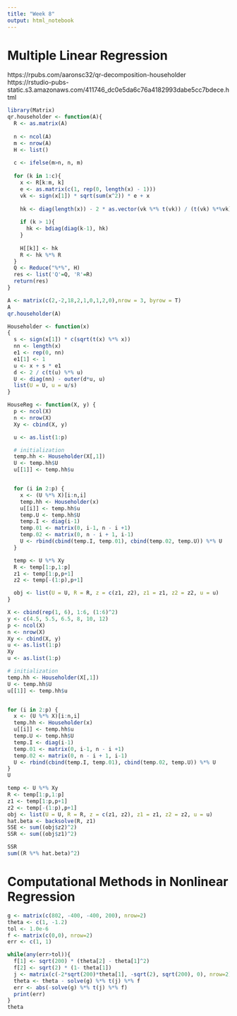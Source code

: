 ```yaml
---
title: "Week 8"
output: html_notebook
---
```


# Multiple Linear Regression
https://rpubs.com/aaronsc32/qr-decomposition-householder
https://rstudio-pubs-static.s3.amazonaws.com/411746_dc0e5da6c76a4182993dabe5cc7bdece.html

```r
library(Matrix)
qr.householder <- function(A){
  R <- as.matrix(A)
  
  n <- ncol(A)
  m <- nrow(A)
  H <- list()
  
  c <- ifelse(m>n, n, m)
  
  for (k in 1:c){
    x <- R[k:m, k]
    e <- as.matrix(c(1, rep(0, length(x) - 1)))
    vk <- sign(x[1]) * sqrt(sum(x^2)) * e + x
    
    hk <- diag(length(x)) - 2 * as.vector(vk %*% t(vk)) / (t(vk) %*%vk)
    
    if (k > 1){
      hk <- bdiag(diag(k-1), hk)
    }
    
    H[[k]] <- hk
    R <- hk %*% R
  }
  Q <- Reduce("%*%", H)
  res <- list('Q'=Q, 'R'=R)
  return(res)
}
```


```r
A <- matrix(c(2,-2,18,2,1,0,1,2,0),nrow = 3, byrow = T) 
A
qr.householder(A)
```
```r
Householder <- function(x)
{
  s <- sign(x[1]) * c(sqrt(t(x) %*% x))
  nn <- length(x)
  e1 <- rep(0, nn)
  e1[1] <- 1
  u <- x + s * e1
  d <- 2 / c(t(u) %*% u)
  U <- diag(nn) - outer(d*u, u)
  list(U = U, u = u/s)
}

HouseReg <- function(X, y) {
  p <- ncol(X)
  n <- nrow(X)
  Xy <- cbind(X, y)

  u <- as.list(1:p)

  # initialization
  temp.hh <- Householder(X[,1])
  U <- temp.hh$U
  u[[1]] <- temp.hh$u


  for (i in 2:p) {
    x <- (U %*% X)[i:n,i]
    temp.hh <- Householder(x)
    u[[i]] <- temp.hh$u
    temp.U <- temp.hh$U
    temp.I <- diag(i-1)
    temp.01 <- matrix(0, i-1, n - i +1)
    temp.02 <- matrix(0, n - i + 1, i-1)
    U <- rbind(cbind(temp.I, temp.01), cbind(temp.02, temp.U)) %*% U 
  }

  temp <- U %*% Xy
  R <- temp[1:p,1:p]
  z1 <- temp[1:p,p+1]
  z2 <- temp[-(1:p),p+1]

  obj <- list(U = U, R = R, z = c(z1, z2), z1 = z1, z2 = z2, u = u)
}
```

```r
X <- cbind(rep(1, 6), 1:6, (1:6)^2)
y <- c(4.5, 5.5, 6.5, 8, 10, 12)
p <- ncol(X)
n <- nrow(X)
Xy <- cbind(X, y)
u <- as.list(1:p)
Xy
u <- as.list(1:p)

# initialization
temp.hh <- Householder(X[,1])
U <- temp.hh$U
u[[1]] <- temp.hh$u


for (i in 2:p) {
  x <- (U %*% X)[i:n,i]
  temp.hh <- Householder(x)
  u[[i]] <- temp.hh$u
  temp.U <- temp.hh$U
  temp.I <- diag(i-1)
  temp.01 <- matrix(0, i-1, n - i +1)
  temp.02 <- matrix(0, n - i + 1, i-1)
  U <- rbind(cbind(temp.I, temp.01), cbind(temp.02, temp.U)) %*% U
}
U

temp <- U %*% Xy
R <- temp[1:p,1:p]
z1 <- temp[1:p,p+1]
z2 <- temp[-(1:p),p+1]
obj <- list(U = U, R = R, z = c(z1, z2), z1 = z1, z2 = z2, u = u)
hat.beta <- backsolve(R, z1)
SSE <- sum((obj$z2)^2)
SSR <- sum((obj$z1)^2)

SSR
sum((R %*% hat.beta)^2)
```
# Computational Methods in Nonlinear Regression 

```r
g <- matrix(c(802, -400, -400, 200), nrow=2)
theta <- c(1, -1.2)
tol <- 1.0e-6
f <- matrix(c(0,0), nrow=2)
err <- c(1, 1)

while(any(err>tol)){
  f[1] <- sqrt(200) * (theta[2] - theta[1]^2)
  f[2] <- sqrt(2) * (1- theta[1])
  j <- matrix(c(-2*sqrt(200)*theta[1], -sqrt(2), sqrt(200), 0), nrow=2)
  theta <- theta - solve(g) %*% t(j) %*% f
  err <- abs(-solve(g) %*% t(j) %*% f)
  print(err)
}
theta
```

